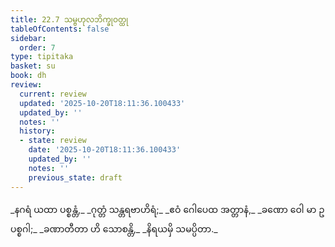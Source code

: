 ```yaml
---
title: 22.7 သမ္ဗဟုလဘိက္ခုဝတ္ထု
tableOfContents: false
sidebar:
  order: 7
type: tipitaka
basket: su
book: dh
review:
  current: review
  updated: '2025-10-20T18:11:36.100433'
  updated_by: ''
  notes: ''
  history:
  - state: review
    date: '2025-10-20T18:11:36.100433'
    updated_by: ''
    notes: ''
    previous_state: draft
---
```



<DynamicBreadcrumb />


<ReviewStatus review={frontmatter.review} showDetails={true} />

<HypothesisAnnotation frontmatter={frontmatter} />

<Division number="315" book="dh" e="ch" v="18" p="58">

<Paragraph number="339" type="verses" book="dh">
_နဂရံ ယထာ ပစ္စန္တံ,_  
_ဂုတ္တံ သန္တရဗာဟိရံ;_  
_ဧဝံ ဂေါပေထ အတ္တာနံ,_  
_ခဏော ဝေါ မာ ဥပစ္စဂါ;_  
_ခဏာတီတာ ဟိ သောစန္တိ,_  
_နိရယမှိ သမပ္ပိတာ._
</Paragraph>
</Division>